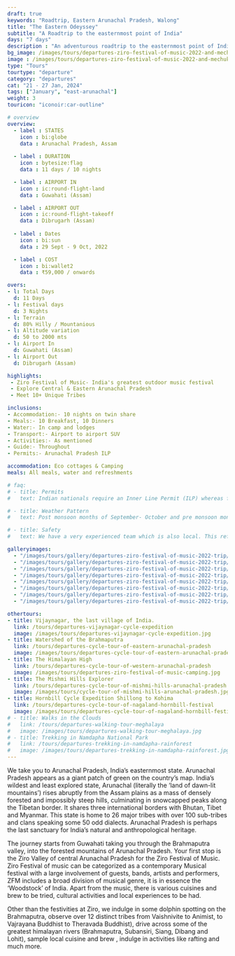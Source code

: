 ```yaml
---
draft: true
keywords: "Roadtrip, Eastern Arunachal Pradesh, Walong"
title: "The Eastern Odeyssey"
subtitle: "A Roadtrip to the easternmost point of India"
days: "7 days"
description : "An adventurous roadtrip to the easternmost point of India, where the first sunrise of India happens"
bg_image: /images/tours/departures-ziro-festival-of-music-2022-and-mechuka-roadtrip.jpg
image : /images/tours/departures-ziro-festival-of-music-2022-and-mechuka-roadtrip.jpg
type: "Tours" 
tourtype: "departure"
category: "departures"
cat: "21 - 27 Jan, 2024" 
tags: ["January", "east-arunachal"]
weight: 3
touricon: "iconoir:car-outline" 

# overview
overview:
  - label : STATES
    icon : bi:globe
    data : Arunachal Pradesh, Assam
    
  - label : DURATION
    icon : bytesize:flag
    data : 11 days / 10 nights

  - label : AIRPORT IN
    icon : ic:round-flight-land
    data : Guwahati (Assam)

  - label : AIRPORT OUT
    icon : ic:round-flight-takeoff
    data : Dibrugarh (Assam)
    
  - label : Dates
    icon : bi:sun
    data : 29 Sept - 9 Oct, 2022

  - label : COST
    icon : bi:wallet2
    data : ₹59,000 / onwards

overs:
- l: Total Days
  d: 11 Days
- l: Festival days
  d: 3 Nights
- l: Terrain
  d: 80% Hilly / Mountanious
- l: Altitude variation
  d: 50 to 2000 mts
- l: Airport In 
  d: Guwahati (Assam)
- l: Airport Out
  d: Dibrugarh (Assam)

highlights:
 - Ziro Festival of Music- India's greatest outdoor music festival
 - Explore Central & Eastern Arunachal Pradesh
 - Meet 10+ Unique Tribes

inclusions:
- Accommodation:- 10 nights on twin share
- Meals:- 10 Breakfast, 10 Dinners
- Water:- In camp and lodges
- Transport:- Airport to airport SUV
- Activities:- As mentioned
- Guide:- Throughout
- Permits:- Arunachal Pradesh ILP

accommodation: Eco cottages & Camping
meals: All meals, water and refreshments

# faq:
# - title: Permits
#   text: Indian nationals require an Inner Line Permit (ILP) whereas foreign nationals require a Restricted Area Permit (RAP / PAP). These have a govt. charge attached to them. Rest assured we take care of the arrangements.

# - title: Weather Pattern
#   text: Post monsoon months of September- October and pre monsoon months of March-April are very pleasant with blue skies and a fair days. Peak winters are from November to February with the mercury coming down below 15 C in the nights, where as the days are quite pleasant.

# - title: Safety 
#   text: We have a very experienced team which is also local. This reflects in the overall safety of our tours. Rest assured your guides know where extra attention is required and when. All our routes are well known to us, we know where the nearest medical facilities are, we know whom to contact if in case of an emergency, we know all the alternate routes in case of road blockages. We have CASEVAC protocols in place to streamline the process in case of emergencies. You can rest easy knowing that in the outdoors in general and this region in particular you are in safe hands with us.

galleryimages:
  - "/images/tours/gallery/departures-ziro-festival-of-music-2022-trip/departures-ziro-festival-of-music-2022-trip1.jpg"
  - "/images/tours/gallery/departures-ziro-festival-of-music-2022-trip/departures-ziro-festival-of-music-2022-trip2.jpg" 
  - "/images/tours/gallery/departures-ziro-festival-of-music-2022-trip/departures-ziro-festival-of-music-2022-trip3.jpg" 
  - "/images/tours/gallery/departures-ziro-festival-of-music-2022-trip/departures-ziro-festival-of-music-2022-trip4.jpg" 
  - "/images/tours/gallery/departures-ziro-festival-of-music-2022-trip/departures-ziro-festival-of-music-2022-trip5.jpg" 
  - "/images/tours/gallery/departures-ziro-festival-of-music-2022-trip/departures-ziro-festival-of-music-2022-trip6.jpg" 
  - "/images/tours/gallery/departures-ziro-festival-of-music-2022-trip/departures-ziro-festival-of-music-2022-trip7.jpg"
  - "/images/tours/gallery/departures-ziro-festival-of-music-2022-trip/departures-ziro-festival-of-music-2022-trip8.jpg"

othertours:
- title: Vijaynagar, the last village of India.
  link: /tours/departures-vijaynagar-cycle-expedition
  image: /images/tours/departures-vijaynagar-cycle-expedition.jpg
- title: Watershed of the Brahmaputra
  link: /tours/departures-cycle-tour-of-eastern-arunachal-pradesh
  image: /images/tours/departures-cycle-tour-of-eastern-arunachal-pradesh.jpg
- title: The Himalayan High
  link: /tours/departures-cycle-tour-of-western-arunachal-pradesh
  image: /images/tours/departures-ziro-festival-of-music-camping.jpg
- title: The Mishmi Hills Explorer 
  link: /tours/departures-cycle-tour-of-mishmi-hills-arunachal-pradesh
  image: /images/tours/cycle-tour-of-mishmi-hills-arunachal-pradesh.jpg
- title: Hornbill Cycle Expedition Shillong to Kohima
  link: /tours/departures-cycle-tour-of-nagaland-hornbill-festival
  image: /images/tours/departures-cycle-tour-of-nagaland-hornbill-festival.jpg
# - title: Walks in the Clouds
#   link: /tours/departures-walking-tour-meghalaya
#   image: /images/tours/departures-walking-tour-meghalaya.jpg
# - title: Trekking in Namdapha National Park
#   link: /tours/departures-trekking-in-namdapha-rainforest
#   image: /images/tours/departures-trekking-in-namdapha-rainforest.jpg     
---
```



We take you to Arunachal Pradesh, India’s easternmost state. Arunachal Pradesh appears as a giant patch of green on the country’s map. India’s wildest and least explored state, Arunachal (literally the ‘land of dawn-lit mountains’) rises abruptly from the Assam plains as a mass of densely forested and impossibly steep hills, culminating in snowcapped peaks along the Tibetan border. It shares three international borders with Bhutan, Tibet and Myanmar. This state is home to 26 major tribes with over 100 sub-tribes and clans speaking some 50 odd dialects. Arunachal Pradesh is perhaps the last sanctuary for India’s natural and anthropological heritage.

The journey starts from Guwahati taking you through the Brahmaputra valley, into the forested mountains of Arunachal Pradesh. Your first stop is the Ziro Valley of central Arunachal Pradesh for the Ziro Festival of Music. Ziro Festival of music can be categorized as a contemporary Musical festival with a large involvement of guests, bands, artists and performers, ZFM includes a broad division of musical genre, it is in essence the ‘Woodstock’ of India. Apart from the music, there is various  cuisines and brew to be tried, cultural activities and local experiences to be had.

Other than the festivities at Ziro, we indulge in some dolphin spotting on the Brahmaputra, observe over 12 distinct tribes from Vaishnivite to Animist, to Vajrayana Buddhist to Theravada Buddhist), drive across some of the greatest himalayan rivers (Brahmaputra, Subansiri, Siang, Dibang and Lohit), sample local cuisine and brew , indulge in activities like rafting and much more.